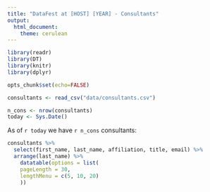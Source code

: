 ```yaml
---
title: "DataFest at [HOST] [YEAR] - Consultants"
output: 
  html_document: 
    theme: cerulean
---
```


```r
library(readr)
library(DT)
library(knitr)
library(dplyr)
```

```r
opts_chunk$set(echo=FALSE)
```

```r
consultants <- read_csv("data/consultants.csv")
```

```r
n_cons <- nrow(consultants)
today <- Sys.Date()
```

As of `r today` we have `r n_cons` consultants:

```r
consultants %>%
  select(first_name, last_name, affiliation, title, email) %>%
  arrange(last_name) %>%
    datatable(options = list(
    pageLength = 30,
    lengthMenu = c(5, 10, 20)
    ))
```